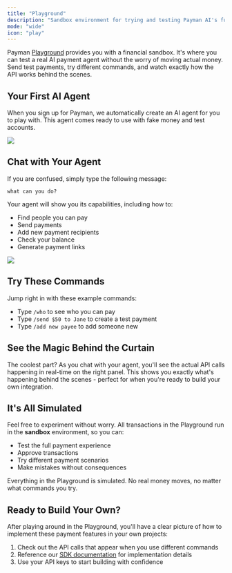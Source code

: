 ```yaml
---
title: "Playground"
description: "Sandbox environment for trying and testing Payman AI's functionalities."
mode: "wide"
icon: "play"
---
```


Payman [Playground](https://app.paymanai.com/dashboard/playground) provides you with a financial sandbox. It's where you can test a real AI payment agent without the worry of moving actual money. Send test payments, try different commands, and watch exactly how the API works behind the scenes.

## Your First AI Agent

When you sign up for Payman, we automatically create an AI agent for you to play with. This agent comes ready to use with fake money and test accounts.

<Frame caption='Your AI Payment Assistant in the Playground'>
	<img src='/images/playground-intro.png' />
</Frame>

## Chat with Your Agent

If you are confused, simply type the following message:

```
what can you do?
```

Your agent will show you its capabilities, including how to:

-   Find people you can pay
-   Send payments
-   Add new payment recipients
-   Check your balance
-   Generate payment links

<Frame caption='AI Agent Showing Available Commands'>
	<img src='/images/agent-conversation.png' />
</Frame>

## Try These Commands

Jump right in with these example commands:

-   Type `/who` to see who you can pay
-   Type `/send $50 to Jane` to create a test payment
-   Type `/add new payee` to add someone new

## See the Magic Behind the Curtain

The coolest part? As you chat with your agent, you'll see the actual API calls happening in real-time on the right panel. This shows you exactly what's happening behind the scenes - perfect for when you're ready to build your own integration.

## It's All Simulated

Feel free to experiment without worry. All transactions in the Playground run in the **sandbox** environment, so you can:

-   Test the full payment experience
-   Approve transactions
-   Try different payment scenarios
-   Make mistakes without consequences

<Note>
	Everything in the Playground is simulated. No real money moves, no matter
	what commands you try.
</Note>

## Ready to Build Your Own?

After playing around in the Playground, you'll have a clear picture of how to implement these payment features in your own projects:

1. Check out the API calls that appear when you use different commands
2. Reference our [SDK documentation](/sdks) for implementation details
3. Use your API keys to start building with confidence
